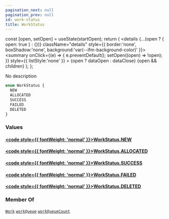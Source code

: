 ```yaml
---
pagination_next: null
pagination_prev: null
id: work-status
title: WorkStatus
---
```









  const [open, setOpen] = useState(startOpen);
  return (
    <details {...(open ? { open: true } : {})} className="details" style={{ border:'none', boxShadow:'none', background:'var(--ifm-background-color)' }}>
      <summary
        onClick={(e) => {
          e.preventDefault();
          setOpen((open) => !open);
        }}
        style={{ listStyle:'none' }}
      >
      {open ? dataOpen : dataClose}
      </summary>
      {open && children}
    </details>
  );
};








No description


```graphql
enum WorkStatus {
  NEW
  ALLOCATED
  SUCCESS
  FAILED
  DELETED
}
```




### Values

#### [<code style={{ fontWeight: 'normal' }}>WorkStatus.<b>NEW</b></code>](#)  



#### [<code style={{ fontWeight: 'normal' }}>WorkStatus.<b>ALLOCATED</b></code>](#)  



#### [<code style={{ fontWeight: 'normal' }}>WorkStatus.<b>SUCCESS</b></code>](#)  



#### [<code style={{ fontWeight: 'normal' }}>WorkStatus.<b>FAILED</b></code>](#)  



#### [<code style={{ fontWeight: 'normal' }}>WorkStatus.<b>DELETED</b></code>](#)  







### Member Of

[`Work`](/types/objects/work.mdx)  <Badge class="badge badge--secondary" text="object"/><Bullet />[`workQueue`](/operations/queries/work-queue.mdx)  <Badge class="badge badge--secondary" text="query"/><Bullet />[`workQueueCount`](/operations/queries/work-queue-count.mdx)  <Badge class="badge badge--secondary" text="query"/>

